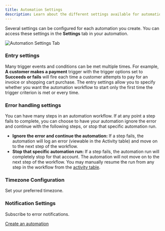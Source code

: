 ```yaml
---
title: Automation Settings
description: Learn about the different settings available for automations in Vendasta.
---
```


Several settings can be configured for each automation you create. You can access these settings in the **Settings** tab in your automation.

![Automation Settings Tab](./img/automations/automation-settings-tab.jpg)

### Entry settings

Many trigger events and conditions can be met multiple times. For example, **A customer makes a payment** trigger with the trigger options set to **Succeeds or fails** will fire each time a customer attempts to pay for an invoice or shopping cart purchase. The entry settings allow you to specify whether you want the automation workflow to start only the first time the trigger criterion is met or every time.

### Error handling settings

You can have many steps in an automation workflow. If at any point a step fails to complete, you can choose to have your automation ignore the error and continue with the following steps, or stop that specific automation run.

- **Ignore the error and continue the automation:** If a step fails, the automation will log an error (viewable in the Activity table) and move on to the next step of the workflow.
- **Stop that specific automation run:** If a step fails, the automation run will completely stop for that account. The automation will not move on to the next step of the workflow. You may manually resume the run from any step in the workflow from the [activity table](https://support.vendasta.com/hc/en-us/articles/4470332548759-Automation-Activity).

### Timezone Configuration

Set your preferred timezone.

### Notification Settings

Subscribe to error notifications.

<div style={{textAlign: 'center', paddingBottom: '15px'}}>
  <a 
    style={{fontSize: '16px', fontWeight: 'bold', color: '#ffffff', backgroundColor: '#33ace2', textDecoration: 'none', borderRadius: '5px', padding: '10px 30px 9px 30px', border: '1px solid #33ACE2', display: 'inline-block', textAlign: 'center'}}
    href="https://partners.vendasta.com/automations"
    target="_blank"
    rel="noopener"
  >
    Create an automation
  </a>
</div>